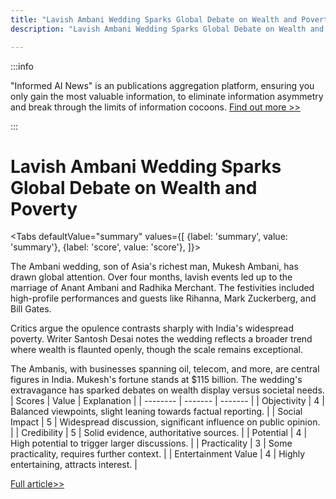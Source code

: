 ```yaml
---
title: "Lavish Ambani Wedding Sparks Global Debate on Wealth and Poverty"
description: "Lavish Ambani Wedding Sparks Global Debate on Wealth and Poverty"

---
```



:::info

"Informed AI News" is an publications aggregation platform, ensuring you only gain the most valuable information, to eliminate information asymmetry and break through the limits of information cocoons.  [Find out more >>](/)

:::

# Lavish Ambani Wedding Sparks Global Debate on Wealth and Poverty


<Tabs
	defaultValue="summary"
	values={[
	{label: 'summary', value: 'summary'},
	{label: 'score', value: 'score'},
]}>
<TabItem value="summary">


The Ambani wedding, son of Asia's richest man, Mukesh Ambani, has drawn global attention. Over four months, lavish events led up to the marriage of Anant Ambani and Radhika Merchant. The festivities included high-profile performances and guests like Rihanna, Mark Zuckerberg, and Bill Gates.

Critics argue the opulence contrasts sharply with India's widespread poverty. Writer Santosh Desai notes the wedding reflects a broader trend where wealth is flaunted openly, though the scale remains exceptional.

The Ambanis, with businesses spanning oil, telecom, and more, are central figures in India. Mukesh's fortune stands at $115 billion. The wedding's extravagance has sparked debates on wealth display versus societal needs.
</TabItem>
<TabItem value="score">
	| Scores     | Value   | Explanation |
	| -------- | ------- | ------- |
	| Objectivity  | 4    | Balanced viewpoints, slight leaning towards factual reporting.    |
	| Social Impact | 5     | Widespread discussion, significant influence on public opinion.    |
	| Credibility    | 5    | Solid evidence, authoritative sources.    |
	| Potential    | 4    | High potential to trigger larger discussions.    |
	| Practicality    | 3    | Some practicality, requires further context.    |
	| Entertainment Value    | 4    | Highly entertaining, attracts interest.    |
</TabItem>
</Tabs>

[Full article>>](https://www.bbc.com/news/articles/c87repz4yx8o)
